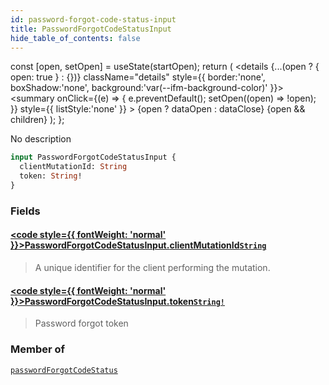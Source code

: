 ```yaml
---
id: password-forgot-code-status-input
title: PasswordForgotCodeStatusInput
hide_table_of_contents: false
---
```







  const [open, setOpen] = useState(startOpen);
  return (
    <details {...(open ? { open: true } : {})} className="details" style={{ border:'none', boxShadow:'none', background:'var(--ifm-background-color)' }}>
      <summary
        onClick={(e) => {
          e.preventDefault();
          setOpen((open) => !open);
        }}
        style={{ listStyle:'none' }}
      >
      {open ? dataOpen : dataClose}
      </summary>
      {open && children}
    </details>
  );
};








No description


```graphql
input PasswordForgotCodeStatusInput {
  clientMutationId: String
  token: String!
}
```




### Fields

#### [<code style={{ fontWeight: 'normal' }}>PasswordForgotCodeStatusInput.<b>clientMutationId</b></code>](#)<Bullet />[`String`](/gql-api/scalars/string) <Badge class="badge badge--secondary" text="scalar"/> 
> 
> 
> A unique identifier for the client performing the mutation.
> 

#### [<code style={{ fontWeight: 'normal' }}>PasswordForgotCodeStatusInput.<b>token</b></code>](#)<Bullet />[`String!`](/gql-api/scalars/string) <Badge class="badge badge--secondary" text="non-null"/> <Badge class="badge badge--secondary" text="scalar"/> 
> 
> 
> Password forgot token
> 



### Member of

[`passwordForgotCodeStatus`](/gql-api/mutations/password-forgot-code-status)  <Badge class="secondary" text="mutation"/>

